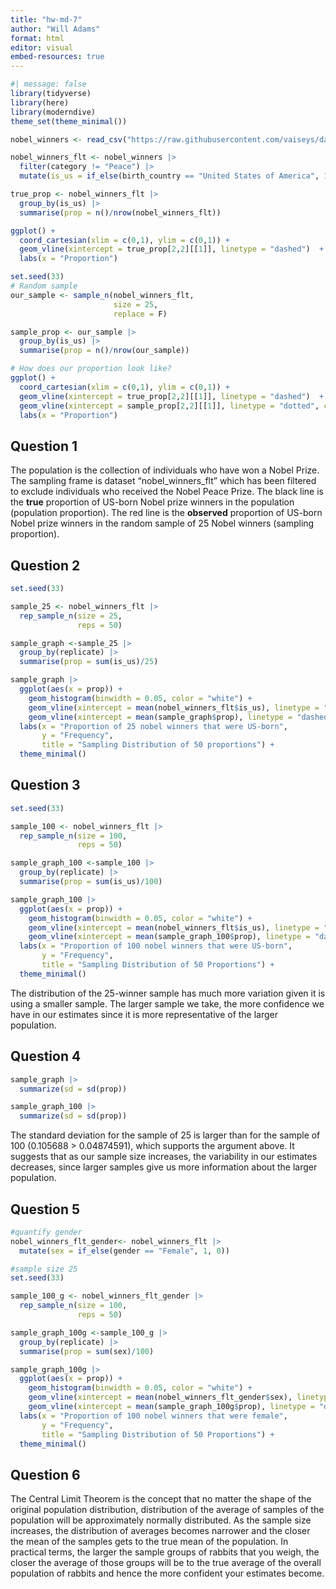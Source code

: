 ```yaml
---
title: "hw-md-7"
author: "Will Adams"
format: html
editor: visual
embed-resources: true
---
```


```r
#| message: false
library(tidyverse)
library(here)
library(moderndive)
theme_set(theme_minimal())

nobel_winners <- read_csv("https://raw.githubusercontent.com/vaiseys/dav-course/main/Data/nobel_winners.csv")
```

```r
nobel_winners_flt <- nobel_winners |>
  filter(category != "Peace") |>
  mutate(is_us = if_else(birth_country == "United States of America", 1, 0))
```

```r
true_prop <- nobel_winners_flt |>
  group_by(is_us) |>
  summarise(prop = n()/nrow(nobel_winners_flt))

ggplot() + 
  coord_cartesian(xlim = c(0,1), ylim = c(0,1)) + 
  geom_vline(xintercept = true_prop[2,2][[1]], linetype = "dashed")  + 
  labs(x = "Proportion")
```

```r
set.seed(33)
# Random sample 
our_sample <- sample_n(nobel_winners_flt, 
                       size = 25, 
                       replace = F)

sample_prop <- our_sample |>
  group_by(is_us) |>
  summarise(prop = n()/nrow(our_sample))

# How does our proportion look like? 
ggplot() + 
  coord_cartesian(xlim = c(0,1), ylim = c(0,1)) + 
  geom_vline(xintercept = true_prop[2,2][[1]], linetype = "dashed")  + 
  geom_vline(xintercept = sample_prop[2,2][[1]], linetype = "dotted", col = "red") +
  labs(x = "Proportion")
```

## Question 1

The population is the collection of individuals who have won a Nobel Prize. The sampling frame is dataset "nobel_winners_flt" which has been filtered to exclude individuals who received the Nobel Peace Prize. The black line is the **true** proportion of US-born Nobel prize winners in the population (population proportion). The red line is the **observed** proportion of US-born Nobel prize winners in the random sample of 25 Nobel winners (sampling proportion).

## Question 2

```r
set.seed(33)

sample_25 <- nobel_winners_flt |>
  rep_sample_n(size = 25, 
               reps = 50)

sample_graph <-sample_25 |>
  group_by(replicate) |>
  summarise(prop = sum(is_us)/25)

sample_graph |>
  ggplot(aes(x = prop)) +
    geom_histogram(binwidth = 0.05, color = "white") +
    geom_vline(xintercept = mean(nobel_winners_flt$is_us), linetype = "dashed") + 
    geom_vline(xintercept = mean(sample_graph$prop), linetype = "dashed", color = "red") +
  labs(x = "Proportion of 25 nobel winners that were US-born", 
       y = "Frequency", 
       title = "Sampling Distribution of 50 proportions") +
  theme_minimal()
```

## Question 3

```r
set.seed(33)

sample_100 <- nobel_winners_flt |>
  rep_sample_n(size = 100, 
               reps = 50)

sample_graph_100 <-sample_100 |>
  group_by(replicate) |>
  summarise(prop = sum(is_us)/100)

sample_graph_100 |>
  ggplot(aes(x = prop)) +
    geom_histogram(binwidth = 0.05, color = "white") +
    geom_vline(xintercept = mean(nobel_winners_flt$is_us), linetype = "dashed") + 
    geom_vline(xintercept = mean(sample_graph_100$prop), linetype = "dashed", color = "red") +
  labs(x = "Proportion of 100 nobel winners that were US-born", 
       y = "Frequency", 
       title = "Sampling Distribution of 50 Proportions") +
  theme_minimal()
```

The distribution of the 25-winner sample has much more variation given it is using a smaller sample. The larger sample we take, the more confidence we have in our estimates since it is more representative of the larger population.

## Question 4

```r
sample_graph |>
  summarize(sd = sd(prop))

sample_graph_100 |>
  summarize(sd = sd(prop))


```

The standard deviation for the sample of 25 is larger than for the sample of 100 (0.105688 \> 0.04874591), which supports the argument above. It suggests that as our sample size increases, the variability in our estimates decreases, since larger samples give us more information about the larger population.

## Question 5

```r
#quantify gender
nobel_winners_flt_gender<- nobel_winners_flt |>
  mutate(sex = if_else(gender == "Female", 1, 0)) 
```

```r
#sample size 25
set.seed(33)

sample_100_g <- nobel_winners_flt_gender |>
  rep_sample_n(size = 100, 
               reps = 50)

sample_graph_100g <-sample_100_g |>
  group_by(replicate) |>
  summarise(prop = sum(sex)/100)

sample_graph_100g |>
  ggplot(aes(x = prop)) +
    geom_histogram(binwidth = 0.05, color = "white") +
    geom_vline(xintercept = mean(nobel_winners_flt_gender$sex), linetype = "dashed") + 
    geom_vline(xintercept = mean(sample_graph_100g$prop), linetype = "dashed", color = "red") +
  labs(x = "Proportion of 100 nobel winners that were female", 
       y = "Frequency", 
       title = "Sampling Distribution of 50 Proportions") +
  theme_minimal()
```

## Question 6

The Central Limit Theorem is the concept that no matter the shape of the original population distribution, distribution of the average of samples of the population will be approximately normally distributed. As the sample size increases, the distribution of averages becomes narrower and the closer the mean of the samples gets to the true mean of the population. In practical terms, the larger the sample groups of rabbits that you weigh, the closer the average of those groups will be to the true average of the overall population of rabbits and hence the more confident your estimates become.
